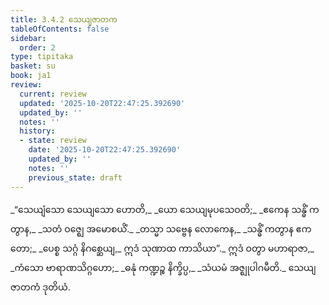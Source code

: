 ```yaml
---
title: 3.4.2 သေယျဇာတက
tableOfContents: false
sidebar:
  order: 2
type: tipitaka
basket: su
book: ja1
review:
  current: review
  updated: '2025-10-20T22:47:25.392690'
  updated_by: ''
  notes: ''
  history:
  - state: review
    date: '2025-10-20T22:47:25.392690'
    updated_by: ''
    notes: ''
    previous_state: draft
---
```



<DynamicBreadcrumb />


<ReviewStatus review={frontmatter.review} showDetails={true} />

<HypothesisAnnotation frontmatter={frontmatter} />

<Division number="94" book="ja1" e="ch" v="22" p="84">

<Paragraph number="800" type="verses" book="ja1">
_“သေယျံသော သေယျသော ဟောတိ,_  
_ယော သေယျမုပသေဝတိ;_  
_ဧကေန သန္ဓိံ ကတွာန,_  
_သတံ ဝဇ္ဈေ အမောစယိံ._  

</Paragraph>

</Division>
<Division number="95" book="ja1" e="ch" v="22" p="84">

<Paragraph number="801" type="verses" book="ja1">
_တသ္မာ သဗ္ဗေန လောကေန,_  
_သန္ဓိံ ကတွာန ဧကတော;_  
_ပေစ္စ သဂ္ဂံ နိဂစ္ဆေယျ,_  
ဣဒံ သုဏာထ ကာသိယာ”._  

</Paragraph>

</Division>
<Division number="96" book="ja1" e="ch" v="22" p="84">

<Paragraph number="802" type="verses" book="ja1">
ဣဒံ ဝတွာ မဟာရာဇာ,_  
_ကံသော ဗာရာဏသိဂ္ဂဟော;_  
_ဓနုံ ကဏ္ဍဉ္စ နိက္ခိပ္ပ,_  
_သံယမံ အဇ္ဈုပါဂမီတိ._  


</Paragraph>
</Division>

<Paragraph number="803" type="center" book="ja1">
သေယျဇာတကံ ဒုတိယံ.
</Paragraph>